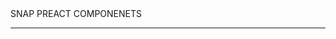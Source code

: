 
<Meta title="Documentation/Theme" />

<style>
  {`
	.header {
		display: flex;
		align-items: center;
	}

	.header .subtitle {
		text-transform: uppercase;
		color: #00cee1;
	}

	.header img {
		width: 300px;
		margin-right: 20px;
	}
  `}
</style>

<div class="header">
	<span class="subtitle">SNAP PREACT COMPONENETS</span>
</div>

---

<Readme />
